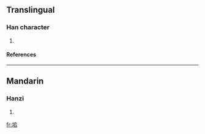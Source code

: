==Translingual==
===Han character===
{{Han char|rn=32|rad=土|as=06|sn=9|four=|canj=土竹口口 (GHRR)}}
# {{defn|Han|sort=土06}}
====References====
{{Han ref|kx=0228.020|dkj=05042|dj=0464.010|hdz=10439.180|uh=5796|ud=22422}}
----
==Mandarin==
===Hanzi===
{{cmn-hanzi|pin=[[duī]] (dui1), [[shǎng]] (shang3)|wg=tui<sup>1</sup>, shang<sup>3</sup>}}
# {{defn|Mandarin}}

[[fr:垖]]
